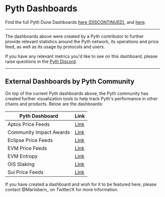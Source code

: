 # Pyth Dashboards

Find the full Pyth Dune Dashboards [here (DISCONTINUED)](https://dune.com/cctdaniel/pyth-push-oracle-on-solana), and [here](https://dune.com/cctdaniel/pyth-pull-oracle-on-solana).

---

The dashboards above were created by a Pyth contributor to further provide relevant statistics around the Pyth network, its operations and price feed, as well as its usage by protocols and users.

If you have any relevant metrics you'd like to see on this dashboard, please raise questions in the [Pyth Discord](https://discord.gg/invite/PythNetwork).

---

## External Dashboards by Pyth Community

On top of the current Pyth dashboards above, the Pyth community has created further visualization tools to help track Pyth's performance in other chains and products. Below are the dashboards:

| Pyth Dashboard          | Link                                                                          |
| ----------------------- | ----------------------------------------------------------------------------- |
| Aptos Price Feeds       | [Link](https://flipsidecrypto.xyz/Hessish/pyth-oracle-on-aptos-a-xEe8)        |
| Community Impact Awards | [Link](https://dune.com/bats4/pyth-impact-awards)                             |
| Eclipse Price Feeds     | [Link](https://flipsidecrypto.xyz/Hessish/pyth-oracle-eclipse-O6eaG4)         |
| EVM Price Feeds         | [Link](https://dune.com/synthquest/pyth)                                      |
| EVM Entropy             | [Link](https://dune.com/gunboats/pyth-entropy-usage)                          |
| OIS Staking             | [Link](https://dune.com/bats4/pyth-staking)                                   |
| Sui Price Feeds         | [Link](https://app.sentio.xyz/psalmuelle1/pyth-dashboard/dashboards/7acjvACK) |

If you have created a dashboard and wish for it to be featured here, please contact @Mariobern\_ on Twitter/X for more information.

